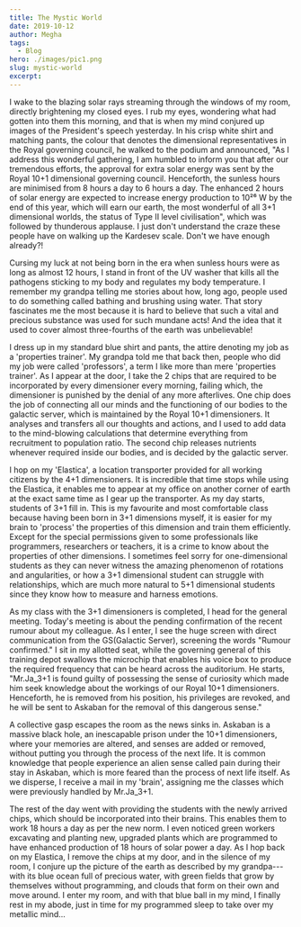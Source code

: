```yaml
---
title: The Mystic World
date: 2019-10-12
author: Megha
tags:
  - Blog
hero: ./images/pic1.png
slug: mystic-world
excerpt:
---
```


I wake to the blazing solar rays streaming through the windows of my
room, directly brightening my closed eyes. I rub my eyes, wondering what
had gotten into them this morning, and that is when my mind conjured up
images of the President's speech yesterday. In his crisp white shirt
and matching pants, the colour that denotes the dimensional
representatives in the Royal governing council, he walked to the podium
and announced, "As I address this wonderful gathering, I am humbled to
inform you that after our tremendous efforts, the approval for extra
solar energy was sent by the Royal 10+1 dimensional governing council.
Henceforth, the sunless hours are minimised from 8 hours a day to 6
hours a day. The enhanced 2 hours of solar energy are expected to
increase energy production to 10²⁶ W by the end of this year, which will
earn our earth, the most wonderful of all 3+1 dimensional worlds, the
status of Type II level civilisation", which was followed by thunderous
applause. I just don't understand the craze these people have on
walking up the Kardesev scale. Don't we have enough already?!

Cursing my luck at not being born in the era when sunless hours were as
long as almost 12 hours, I stand in front of the UV washer that kills
all the pathogens sticking to my body and regulates my body temperature.
I remember my grandpa telling me stories about how, long ago, people
used to do something called bathing and brushing using water. That story
fascinates me the most because it is hard to believe that such a vital
and precious substance was used for such mundane acts! And the idea that
it used to cover almost three-fourths of the earth was unbelievable!

I dress up in my standard blue shirt and pants, the attire denoting my
job as a 'properties trainer'. My grandpa told me that back then,
people who did my job were called 'professors', a term I like more
than mere 'properties trainer'. As I appear at the door, I take the 2
chips that are required to be incorporated by every dimensioner every
morning, failing which, the dimensioner is punished by the denial of any
more afterlives. One chip does the job of connecting all our minds and
the functioning of our bodies to the galactic server, which is
maintained by the Royal 10+1 dimensioners. It analyses and transfers all
our thoughts and actions, and I used to add data to the mind-blowing
calculations that determine everything from recruitment to population
ratio. The second chip releases nutrients whenever required inside our
bodies, and is decided by the galactic server.

I hop on my 'Elastica', a location transporter provided for all
working citizens by the 4+1 dimensioners. It is incredible that time
stops while using the Elastica, it enables me to appear at my office on
another corner of earth at the exact same time as I gear up the
transporter. As my day starts, students of 3+1 fill in. This is my
favourite and most comfortable class because having been born in 3+1
dimensions myself, it is easier for my brain to 'process' the
properties of this dimension and train them efficiently. Except for the
special permissions given to some professionals like programmers,
researchers or teachers, it is a crime to know about the properties of
other dimensions. I sometimes feel sorry for one-dimensional students as
they can never witness the amazing phenomenon of rotations and
angularities, or how a 3+1 dimensional student can struggle with
relationships, which are much more natural to 5+1 dimensional students
since they know how to measure and harness emotions.

As my class with the 3+1 dimensioners is completed, I head for the
general meeting. Today's meeting is about the pending confirmation of
the recent rumour about my colleague. As I enter, I see the huge screen
with direct communication from the GS(Galactic Server), screening the
words "Rumour confirmed." I sit in my allotted seat, while the
governing general of this training depot swallows the microchip that
enables his voice box to produce the required frequency that can be
heard across the auditorium. He starts, "Mr.Ja\_3+1 is found guilty of
possessing the sense of curiosity which made him seek knowledge about
the workings of our Royal 10+1 dimensioners. Henceforth, he is removed
from his position, his privileges are revoked, and he will be sent to
Askaban for the removal of this dangerous sense."

A collective gasp escapes the room as the news sinks in. Askaban is a
massive black hole, an inescapable prison under the 10+1 dimensioners,
where your memories are altered, and senses are added or removed,
without putting you through the process of the next life. It is common
knowledge that people experience an alien sense called pain during their
stay in Askaban, which is more feared than the process of next life
itself. As we disperse, I receive a mail in my 'brain', assigning me
the classes which were previously handled by Mr.Ja\_3+1.

The rest of the day went with providing the students with the newly
arrived chips, which should be incorporated into their brains. This
enables them to work 18 hours a day as per the new norm. I even noticed
green workers excavating and planting new, upgraded plants which are
programmed to have enhanced production of 18 hours of solar power a day.
As I hop back on my Elastica, I remove the chips at my door, and in the
silence of my room, I conjure up the picture of the earth as described
by my grandpa--- with its blue ocean full of precious water, with green
fields that grow by themselves without programming, and clouds that form
on their own and move around. I enter my room, and with that blue ball
in my mind, I finally rest in my abode, just in time for my programmed
sleep to take over my metallic mind\...
